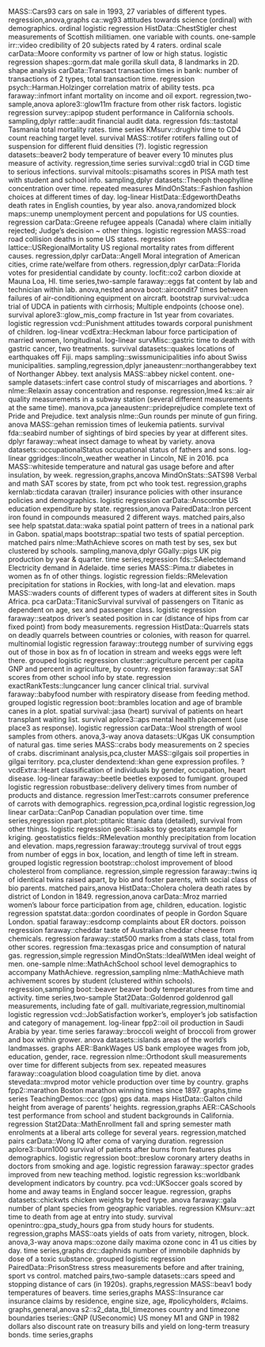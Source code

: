 MASS::Cars93 cars on sale in 1993, 27 variables of different types. regression,anova,graphs
ca::wg93 attitudes towards science (ordinal) with demographics. ordinal logistic regression
HistData::ChestStigler chest measurements of Scottish militiamen. one variable with counts. one-sample
irr::video credibility of 20 subjects rated by 4 raters. ordinal scale
carData::Moore conformity vs partner of low or high status. logistic regression
shapes::gorm.dat male gorilla skull data, 8 landmarks in 2D. shape analysis
carData::Transact transaction times in bank: number of transactions of 2 types, total transaction time. regression
psych::Harman.Holzinger correlation matrix of ability tests. pca
faraway::infmort infant mortality on income and oil export. regression,two-sample,anova
aplore3::glow11m fracture from other risk factors. logistic regression
survey::apipop student performance in California schools. sampling,dplyr
rattle::audit financial audit data. regression
fds::tastotal Tasmania total mortality rates. time series
KMsurv::drughiv time to CD4 count reaching target level. survival
MASS::rotifer rotifers falling out of suspension for different fluid densities (?). logistic regression
datasets::beaver2 body temperature of beaver every 10 minutes plus measure of activity. regression,time series
survival::cgd0 trial in CGD time to serious infections. survival
mitools::pisamaths scores in PISA math test with student and school info. sampling,dplyr
datasets::Theoph theophylline concentration over time. repeated measures
MindOnStats::Fashion fashion choices at different times of day. log-linear
HistData::EdgeworthDeaths death rates in English counties, by year also. anova,randomized block
maps::unemp unemployment percent and populations for US counties. regression
carData::Greene refugee appeals (Canada) where claim initially rejected; Judge's decision ~ other things. logistic regression
MASS::road road collision deaths in some US states. regression
lattice::USRegionalMortality US regional mortality rates from different causes.     regression,dplyr
carData::Angell Moral integration of American cities, crime rate/welfare from others. regression,dplyr
carData::Florida votes for presidential candidate by county. 
locfit::co2 carbon dioxide at Mauna Loa, HI. time series,two-sample
faraway::eggs fat content by lab and technician within lab. anova,nested anova
boot::aircondit7 times between failures of air-conditioning equipment on aircraft. bootstrap
survival::udca trial of UDCA in patients with cirrhosis; Multiple endpoints (choose one). survival
aplore3::glow_mis_comp fracture in 1st year from covariates. logistic regression
vcd::Punishment attitudes towards corporal punishment of children. log-linear
vcdExtra::Heckman labour force participation of married women, longitudinal. log-linear
survMisc::gastric time to death with gastric cancer, two treatments. survival
datasets::quakes locations of earthquakes off Fiji. maps
sampling::swissmunicipalities info about Swiss municipalities. sampling,regression,dplyr
janeaustenr::northangerabbey text of Northanger Abbey. text analysis
MASS::abbey nickel content. one-sample
datasets::infert case control study of miscarriages and abortions. ?
nlme::Relaxin assay concentration and response. regression,lme4
ks::air air quality measurements in a subway station (several different measurements at the same time). manova,pca
janeaustenr::prideprejudice complete text of Pride and Prejudice. text analysis
nlme::Gun rounds per minute of gun firing. anova
MASS::gehan remission times of leukemia patients. survival
fda::seabird number of sightings of bird species by year at different sites. dplyr
faraway::wheat insect damage to wheat by variety. anova
datasets::occupationalStatus occupational status of fathers and sons. log-linear
ggridges::lincoln_weather weather in Lincoln, NE in 2016. pca
MASS::whiteside temperature and natural gas usage before and after insulation, by week. regression,graphs,ancova
MindOnStats::SATS98 Verbal and math SAT scores by state, from pct who took test. regression,graphs
kernlab::ticdata caravan (trailer) insurance policies with other insurance policies and demographics. logistic regression
carData::Anscombe US education expenditure by state. regression,anova
PairedData::Iron percent iron found in compounds measured 2 different ways. matched pairs,also see help
spatstat.data::waka spatial point pattern of trees in a national park in Gabon. spatial,maps
bootstrap::spatial two tests of spatial perception. matched pairs
nlme::MathAchieve scores on math test by ses, sex but clustered by schools. sampling,manova,dplyr
GGally::pigs UK pig production by year & quarter. time series,regression
fds::SAelectdemand Electricity demand in Adelaide. time series
MASS::Pima.tr diabetes in women as fn of other things. logistic regression
fields::RMelevation precipitation for stations in Rockies, with long-lat and elevation. maps
MASS::waders counts of different types of waders at different sites in South Africa. pca
carData::TitanicSurvival survival of passengers on Titanic as dependent on age, sex and passenger class. logistic regression
faraway::seatpos driver's seated position in car (distance of hips from car fixed point) from body measurements. regression
HistData::Quarrels stats on deadly quarrels between countries or colonies, with reason for quarrel. multinomial logistic regression
faraway::troutegg number of surviving eggs out of those in box as fn of location in stream and weeks eggs were left there. grouped logistic regression
cluster::agriculture percent per capita GNP and percent in agriculture, by country. regression
faraway::sat SAT scores from other school info by state. regression
exactRankTests::lungcancer lung cancer clinical trial. survival
faraway::babyfood number with respiratory disease from feeding method. grouped logistic regression
boot::brambles location and age of bramble canes in a plot. spatial
survival::jasa (heart) survival of patients on heart transplant waiting list. survival
aplore3::aps mental health placement (use place3 as response). logistic regression
carData::Wool strength of wool samples from others. anova,3-way anova
datasets::UKgas UK consumption of natural gas. time series
MASS::crabs body measurements on 2 species of crabs. discriminant analysis,pca,cluster
MASS::gilgais soil properties in gilgai territory. pca,cluster
dendextend::khan gene expression profiles. ?
vcdExtra::Heart classification of individuals by gender, occupation, heart disease. log-linear
faraway::beetle beetles exposed to fumigant. grouped logistic regression
robustbase::delivery delivery times from number of products and distance. regression
lmerTest::carrots consumer preference of carrots with demographics. regression,pca,ordinal logistic regression,log linear
carData::CanPop Canadian population over time. time series,regression
rpart.plot::ptitanic titanic data (detailed), survival from other things. logistic regression
geoR::isaaks toy geostats example for kriging. geostatistics
fields::RMelevation monthly precipitation from location and elevation. maps,regression
faraway::troutegg survival of trout eggs from number of eggs in box, location, and length of time left in stream. grouped logistic regression
bootstrap::cholost improvement of blood cholesterol from compliance. regression,simple regression
faraway::twins iq of identical twins raised apart, by bio and foster parents, with social class of bio parents. matched pairs,anova
HistData::Cholera cholera death rates by district of London in 1849. regression,anova
carData::Mroz married women's labour force participation from age, children, education. logistic regression
spatstat.data::gordon coordinates of people in Gordon Square London. spatial
faraway::esdcomp complaints about ER doctors. poisson regression
faraway::cheddar taste of Australian cheddar cheese from chemicals. regression
faraway::stat500 marks from a stats class, total from other scores. regression
fma::texasgas price and consumption of natural gas. regression,simple regression
MindOnStats::IdealWtMen ideal weight of men. one-sample
nlme::MathAchSchool school level demographics to accompany MathAchieve. regression,sampling
nlme::MathAchieve math achivement scores by student (clustered within schools). regression,sampling
boot::beaver beaver body temperatures from time and activity. time series,two-sample
Stat2Data::Goldenrod goldenrod gall measurements, including fate of gall. multivariate,regression,multinomial logistic regression
vcd::JobSatisfaction worker's, employer's job satisfaction and category of management. log-linear
fpp2::oil oil production in Saudi Arabia by year. time series
faraway::broccoli weight of broccoli from grower and box within grower. anova
datasets::islands areas of the world's landmasses. graphs
AER::BankWages US bank employee wages from job, education, gender, race. regression
nlme::Orthodont skull measurements over time for different subjects from sex. repeated measures
faraway::coagulation blood coagulation time by diet. anova
stevedata::mvprod motor vehicle production over time by country. graphs
fpp2::marathon Boston marathon winning times since 1897. graphs,time series
TeachingDemos::ccc (gps) gps data. maps
HistData::Galton child height from average of parents' heights. regression,graphs
AER::CASchools test performance from school and student backgrounds in California. regression
Stat2Data::MathEnrollment fall and spring semester math enrolments at a liberal arts college for several years. regression,matched pairs
carData::Wong IQ after coma of varying duration. regression
aplore3::burn1000 survival of patients after burns from features plus demographics. logistic regression
boot::breslow coronary artery deaths in doctors from smoking and age. logistic regression
faraway::spector grades improved from new teaching method. logistic regression
ks::worldbank development indicators by country. pca
vcd::UKSoccer goals scored by home and away teams in England soccer league. regression, graphs
datasets::chickwts chicken weights by feed type. anova
faraway::gala number of plant species from geographic variables. regression
KMsurv::azt time to death from age at entry into study. survival
openintro::gpa_study_hours gpa from study hours for students. regression,graphs
MASS::oats yields of oats from variety, nitrogen, block. anova,3-way anova
maps::ozone daily maxima ozone conc in 41 us cities by day. time series,graphs
drc::daphnids number of immobile daphnids by dose of a toxic substance. grouped logistic regression
PairedData::PrisonStress stress measurements before and after training, sport vs control. matched pairs,two-sample
datasets::cars speed and stopping distance of cars (in 1920s). graphs,regression
MASS::beav1 body temperatures of beavers. time series,graphs
MASS::Insurance car insurance claims by residence, engine size, age, #policyholders, #claims. graphs,general,anova
s2::s2_data_tbl_timezones country and timezone boundaries
tseries::GNP (USeconomic) US money M1 and GNP in 1982 dollars also discount rate on treasury bills and yield on long-term treasury bonds. time series,graphs


